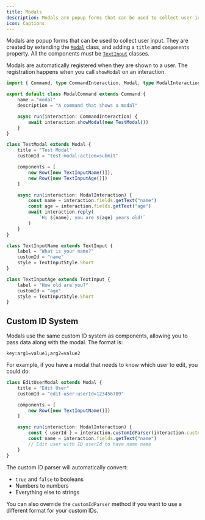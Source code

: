 ```yaml
---
title: Modals
description: Modals are popup forms that can be used to collect user input.
icon: Captions
---
```


Modals are popup forms that can be used to collect user input. They are created by extending the [`Modal`](/api/index/classes/Modal) class, and adding a `title` and `components` property. All the components must be [`TextInput`](/api/index/classes/TextInput) classes.

Modals are automatically registered when they are shown to a user. The registration happens when you call `showModal` on an interaction.

```ts title="src/commands/modal.ts"
import { Command, type CommandInteraction, Modal, type ModalInteraction, Row, TextInput, TextInputStyle } from "@buape/carbon"

export default class ModalCommand extends Command {
	name = "modal"
	description = "A command that shows a modal"

	async run(interaction: CommandInteraction) {
		await interaction.showModal(new TestModal())
	}
}

class TestModal extends Modal {
	title = "Test Modal"
	customId = "test-modal:action=submit"

	components = [
		new Row([new TextInputName()]),
		new Row([new TextInputAge()])
	]

	async run(interaction: ModalInteraction) {
		const name = interaction.fields.getText("name")
		const age = interaction.fields.getText("age")
		await interaction.reply(
			`Hi ${name}, you are ${age} years old!`
		)
	}
}

class TextInputName extends TextInput {
	label = "What is your name?"
	customId = "name"
	style = TextInputStyle.Short
}

class TextInputAge extends TextInput {
	label = "How old are you?"
	customId = "age"
	style = TextInputStyle.Short
}
```

## Custom ID System

Modals use the same custom ID system as components, allowing you to pass data along with the modal. The format is:

```
key:arg1=value1;arg2=value2
```

For example, if you have a modal that needs to know which user to edit, you could do:

```ts
class EditUserModal extends Modal {
	title = "Edit User"
	customId = "edit-user:userId=123456789"

	components = [
		new Row([new TextInputName()])
	]

	async run(interaction: ModalInteraction) {
		const { userId } = interaction.customIdParser(interaction.customId).data
		const name = interaction.fields.getText("name")
		// Edit user with ID userId to have name name
	}
}
```

The custom ID parser will automatically convert:
- `true` and `false` to booleans
- Numbers to numbers
- Everything else to strings

You can also override the `customIdParser` method if you want to use a different format for your custom IDs.
